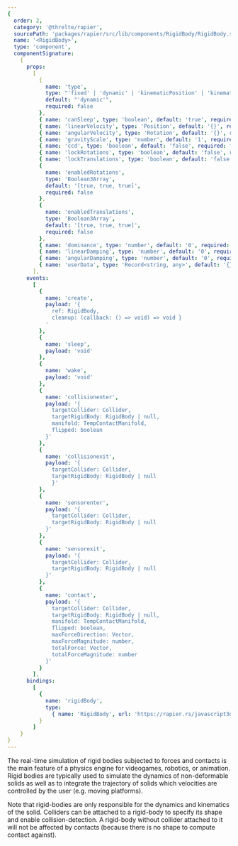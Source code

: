 ```yaml
---
{
  order: 2,
  category: '@threlte/rapier',
  sourcePath: 'packages/rapier/src/lib/components/RigidBody/RigidBody.svelte',
  name: '<RigidBody>',
  type: 'component',
  componentSignature:
    {
      props:
        [
          {
            name: 'type',
            type: "'fixed' | 'dynamic' | 'kinematicPosition' | 'kinematicVelocity'",
            default: "'dynamic'",
            required: false
          },
          { name: 'canSleep', type: 'boolean', default: 'true', required: false },
          { name: 'linearVelocity', type: 'Position', default: '{}', required: false },
          { name: 'angularVelocity', type: 'Rotation', default: '{}', required: false },
          { name: 'gravityScale', type: 'number', default: '1', required: false },
          { name: 'ccd', type: 'boolean', default: 'false', required: false },
          { name: 'lockRotations', type: 'boolean', default: 'false', required: false },
          { name: 'lockTranslations', type: 'boolean', default: 'false', required: false },
          {
            name: 'enabledRotations',
            type: 'Boolean3Array',
            default: '[true, true, true]',
            required: false
          },
          {
            name: 'enabledTranslations',
            type: 'Boolean3Array',
            default: '[true, true, true]',
            required: false
          },
          { name: 'dominance', type: 'number', default: '0', required: false },
          { name: 'linearDamping', type: 'number', default: '0', required: false },
          { name: 'angularDamping', type: 'number', default: '0', required: false },
          { name: 'userData', type: 'Record<string, any>', default: '{}', required: false }
        ],
      events:
        [
          {
            name: 'create', 
            payload: '{
              ref: RigidBody,
              cleanup: (callback: () => void) => void }
            '
          },
          {
            name: 'sleep',
            payload: 'void'
          },
          {
            name: 'wake',
            payload: 'void'
          },
          {
            name: 'collisionenter',
            payload: '{
              targetCollider: Collider,
              targetRigidBody: RigidBody | null,
              manifold: TempContactManifold,
              flipped: boolean
            }'
          },
          {
            name: 'collisionexit',
            payload: '{
              targetCollider: Collider,
              targetRigidBody: RigidBody | null
              }'
          },
          { 
            name: 'sensorenter', 
            payload: '{
              targetCollider: Collider,
              targetRigidBody: RigidBody | null
            }'
          },
          {
            name: 'sensorexit',
            payload: '{
              targetCollider: Collider,
              targetRigidBody: RigidBody | null
            }'
          },
          {
            name: 'contact',
            payload: '{
              targetCollider: Collider,
              targetRigidBody: RigidBody | null,
              manifold: TempContactManifold,
              flipped: boolean,
              maxForceDirection: Vector,
              maxForceMagnitude: number,
              totalForce: Vector,
              totalForceMagnitude: number
            }'
          }
        ],
      bindings:
        [
          {
            name: 'rigidBody',
            type:
              { name: 'RigidBody', url: 'https://rapier.rs/javascript3d/classes/RigidBody.html' }
          }
        ]
    }
}
---
```


The real-time simulation of rigid bodies subjected to forces and contacts is the main feature of a physics engine for videogames, robotics, or animation. Rigid bodies are typically used to simulate the dynamics of non-deformable solids as well as to integrate the trajectory of solids which velocities are controlled by the user (e.g. moving platforms).

Note that rigid-bodies are only responsible for the dynamics and kinematics of the solid. Colliders can be attached to a rigid-body to specify its shape and enable collision-detection. A rigid-body without collider attached to it will not be affected by contacts (because there is no shape to compute contact against).

<Example path="rapier/rigid-body" />
